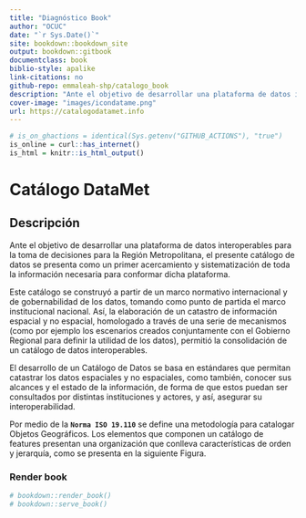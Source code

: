 ```yaml
--- 
title: "Diagnóstico Book"
author: "OCUC"
date: "`r Sys.Date()`"
site: bookdown::bookdown_site
output: bookdown::gitbook
documentclass: book
biblio-style: apalike
link-citations: no
github-repo: emmaleah-shp/catalogo_book
description: "Ante el objetivo de desarrollar una plataforma de datos interoperables para la toma de decisiones para la Región Metropolitana, el presente catálogo de datos se presenta como un primer acercamiento y sistematización de toda la información necesaria para conformar dicha plataforma." 
cover-image: "images/icondatame.png"
url: https://catalogodatamet.info
---
```

```r
# is_on_ghactions = identical(Sys.getenv("GITHUB_ACTIONS"), "true")
is_online = curl::has_internet()
is_html = knitr::is_html_output()
```

# Catálogo DataMet {-}

## Descripción {-}

Ante el objetivo de desarrollar una plataforma de datos interoperables para la toma de decisiones para la Región Metropolitana, el presente catálogo de datos se presenta como un primer acercamiento y sistematización de toda la información necesaria para conformar dicha plataforma.

Este catálogo se construyó a partir de un marco normativo internacional y de gobernabilidad de los datos, tomando como punto de partida el marco institucional nacional. Así, la elaboración de un catastro de información espacial y no espacial, homologado a través de una serie de mecanismos (como por ejemplo los escenarios creados conjuntamente con el Gobierno Regional para definir la utilidad de los datos), permitió la consolidación de un catálogo de datos interoperables. 

El desarrollo de un Catálogo de Datos se basa en estándares que permitan catastrar los datos espaciales y no espaciales, como también, conocer sus alcances y el estado de la información, de forma de que estos puedan ser consultados por distintas instituciones y actores, y así, asegurar su interoperabilidad. 

Por medio de la **`Norma ISO 19.110`** se define una metodología para catalogar Objetos Geográficos. Los elementos que componen un catálogo de features presentan una organización que conlleva características de orden y jerarquía, como se presenta en la siguiente Figura. 

### Render book {-}

```r
# bookdown::render_book()
# bookdown::serve_book()
```
